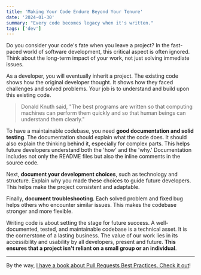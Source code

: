 ```yaml
---
title: 'Making Your Code Endure Beyond Your Tenure'
date: '2024-01-30'
summary: "Every code becomes legacy when it's written."
tags: ['dev']
---
```


Do you consider your code's fate when you leave a project? In the fast-paced world of software development, this critical aspect is often ignored. Think about the long-term impact of your work, not just solving immediate issues.

As a developer, you will eventually inherit a project. The existing code shows how the original developer thought. It shows how they faced challenges and solved problems. Your job is to understand and build upon this existing code.

> Donald Knuth said, "The best programs are written so that computing machines can perform them quickly and so that human beings can understand them clearly."

To have a maintainable codebase, you need **good documentation and solid testing**. The documentation should explain what the code does. It should also explain the thinking behind it, especially for complex parts. This helps future developers understand both the 'how' and the 'why.' Documentation includes not only the README files but also the inline comments in the source code.

Next, **document your development choices**, such as technology and structure. Explain why you made these choices to guide future developers. This helps make the project consistent and adaptable.

Finally, **document troubleshooting**. Each solved problem and fixed bug helps others who encounter similar issues. This makes the codebase stronger and more flexible.

Writing code is about setting the stage for future success. A well-documented, tested, and maintainable codebase is a technical asset. It is the cornerstone of a lasting business. The value of our work lies in its accessibility and usability by all developers, present and future. **This ensures that a project isn't reliant on a small group or an individual**.

---

By the way, [I have a book about Pull Requests Best Practices. Check it out](https://pr.nico.fyi)!
